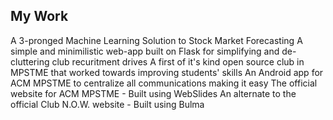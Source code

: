 ## My Work

<ProjectCard title="Bean-Stock" link="https://bean-stock.herokuapp.com" bg="#1F1A24">
A 3-pronged Machine Learning Solution to Stock Market Forecasting
</ProjectCard>

<ProjectCard title="Netco" link="https://netco-app.herokuapp.com" bg="#1F1A24">
A simple and minimilistic web-app built on Flask for simplifying and de-cluttering club recuritment drives</ProjectCard>

<ProjectCard title="Club N.O.W." link="https://nowmozilla.club" bg="#1F1A24">
A first of it's kind open source club in MPSTME that worked towards improving students' skills
</ProjectCard>

<ProjectCard title="Connect" link="https://github.com/InfernapeXavier/ACM-Connect-Deprecated" bg="#1F1A24">
An Android app for ACM MPSTME to centralize all communications making it easy
</ProjectCard>

<ProjectCard title="Connect" link="https://mpstme.acm.org" bg="#1F1A24">
  The official website for ACM MPSTME - Built using WebSlides
</ProjectCard>

<ProjectCard title="NOW Redux" link="https://nowmozillaclub.surge.sh/" bg="#1F1A24">
  An alternate to the official Club N.O.W. website - Built using Bulma
</ProjectCard>
